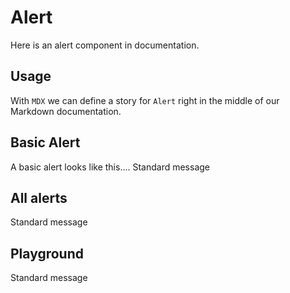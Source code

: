 
<Meta title="Base/Alert" component={Alert} />

# Alert
Here is an alert component in documentation.

## Usage
With `MDX` we can define a story for `Alert` right in the middle of our Markdown documentation.

## Basic Alert
A basic alert looks like this....
<Story name="Alert/Base">
  <Alert heading="Alert with no link">Standard message</Alert>
</Story>

## All alerts
<Story name="Alert/All">
  <Alert type="info" heading="Info Alert" link="#" />
  <Alert type="warn" heading="Warning Alert" link="#" />
  <Alert heading="Alert with no link">Standard message</Alert>
</Story>

## Playground
<Canvas>
  <Alert type="info" heading="Info Alert" link="#" />
  <Alert type="warn" heading="Warning Alert" link="#" />
  <Alert heading="Alert with no link">Standard message</Alert>
</Canvas>